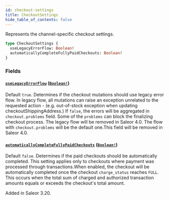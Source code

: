 ```yaml
---
id: checkout-settings
title: CheckoutSettings
hide_table_of_contents: false
---
```


Represents the channel-specific checkout settings.

```graphql
type CheckoutSettings {
  useLegacyErrorFlow: Boolean!
  automaticallyCompleteFullyPaidCheckouts: Boolean!
}
```

### Fields

#### [`useLegacyErrorFlow`](#) ([`Boolean!`](../../../developer/api-reference/scalars/boolean))

Default `true`. Determines if the checkout mutations should use legacy error flow. In legacy flow, all mutations can raise an exception unrelated to the requested action - (e.g. out-of-stock exception when updating checkoutShippingAddress.) If `false`, the errors will be aggregated in `checkout.problems` field. Some of the `problems` can block the finalizing checkout process. The legacy flow will be removed in Saleor 4.0. The flow with `checkout.problems` will be the default one.This field will be removed in Saleor 4.0.

#### [`automaticallyCompleteFullyPaidCheckouts`](#) ([`Boolean!`](../../../developer/api-reference/scalars/boolean))

Default `false`. Determines if the paid checkouts should be automatically completed. This setting applies only to checkouts where payment was processed through transactions.When enabled, the checkout will be automatically completed once the checkout `charge_status` reaches `FULL`. This occurs when the total sum of charged and authorized transaction amounts equals or exceeds the checkout's total amount.

Added in Saleor 3.20.
